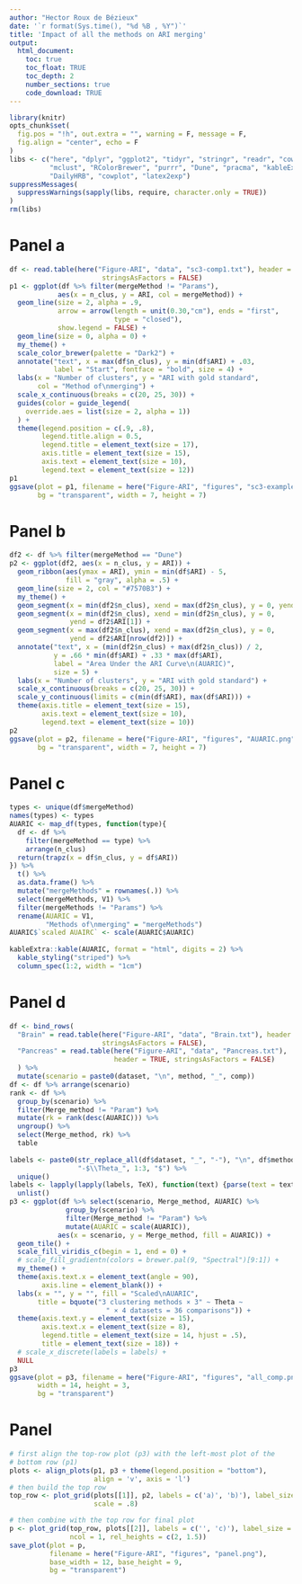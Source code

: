 ```yaml
---
author: "Hector Roux de Bézieux"
date: '`r format(Sys.time(), "%d %B , %Y")`'
title: 'Impact of all the methods on ARI merging'
output:
  html_document:
    toc: true
    toc_float: TRUE
    toc_depth: 2
    number_sections: true
    code_download: TRUE
---
```


```r
library(knitr)
opts_chunk$set(
  fig.pos = "!h", out.extra = "", warning = F, message = F,
  fig.align = "center", echo = F
)
libs <- c("here", "dplyr", "ggplot2", "tidyr", "stringr", "readr", "cowplot",
          "mclust", "RColorBrewer", "purrr", "Dune", "pracma", "kableExtra",
          "DailyHRB", "cowplot", "latex2exp")
suppressMessages(
  suppressWarnings(sapply(libs, require, character.only = TRUE))
)
rm(libs)
```

# Panel a

```r
df <- read.table(here("Figure-ARI", "data", "sc3-comp1.txt"), header = TRUE,
                       stringsAsFactors = FALSE)
p1 <- ggplot(df %>% filter(mergeMethod != "Params"),
            aes(x = n_clus, y = ARI, col = mergeMethod)) +
  geom_line(size = 2, alpha = .9,
            arrow = arrow(length = unit(0.30,"cm"), ends = "first", 
                          type = "closed"),
            show.legend = FALSE) +
  geom_line(size = 0, alpha = 0) +
  my_theme() +
  scale_color_brewer(palette = "Dark2") +
  annotate("text", x = max(df$n_clus), y = min(df$ARI) + .03,
           label = "Start", fontface = "bold", size = 4) +
  labs(x = "Number of clusters", y = "ARI with gold standard",
       col = "Method of\nmerging") +
  scale_x_continuous(breaks = c(20, 25, 30)) +
  guides(color = guide_legend(
    override.aes = list(size = 2, alpha = 1))
  ) +
  theme(legend.position = c(.9, .8),
        legend.title.align = 0.5,
        legend.title = element_text(size = 17),
        axis.title = element_text(size = 15),
        axis.text = element_text(size = 10),
        legend.text = element_text(size = 12))
p1
ggsave(plot = p1, filename = here("Figure-ARI", "figures", "sc3-example.png"),
       bg = "transparent", width = 7, height = 7)
```

# Panel b

```r
df2 <- df %>% filter(mergeMethod == "Dune")
p2 <- ggplot(df2, aes(x = n_clus, y = ARI)) +
  geom_ribbon(aes(ymax = ARI), ymin = min(df$ARI) - 5,
              fill = "gray", alpha = .5) +
  geom_line(size = 2, col = "#7570B3") +
  my_theme() +
  geom_segment(x = min(df2$n_clus), xend = max(df2$n_clus), y = 0, yend = 0) +
  geom_segment(x = min(df2$n_clus), xend = min(df2$n_clus), y = 0,
               yend = df2$ARI[1]) +
  geom_segment(x = max(df2$n_clus), xend = max(df2$n_clus), y = 0,
               yend = df2$ARI[nrow(df2)]) +
  annotate("text", x = (min(df2$n_clus) + max(df2$n_clus)) / 2,
           y = .66 * min(df$ARI) + .33 * max(df$ARI),
           label = "Area Under the ARI Curve\n(AUARIC)",
           size = 5) +
  labs(x = "Number of clusters", y = "ARI with gold standard") +
  scale_x_continuous(breaks = c(20, 25, 30)) +
  scale_y_continuous(limits = c(min(df$ARI), max(df$ARI))) +
  theme(axis.title = element_text(size = 15),
        axis.text = element_text(size = 10),
        legend.text = element_text(size = 10))
p2
ggsave(plot = p2, filename = here("Figure-ARI", "figures", "AUARIC.png"),
       bg = "transparent", width = 7, height = 7)
```

# Panel c

```r
types <- unique(df$mergeMethod)
names(types) <- types
AUARIC <- map_df(types, function(type){
  df <- df %>% 
    filter(mergeMethod == type) %>%
    arrange(n_clus)
  return(trapz(x = df$n_clus, y = df$ARI))
}) %>%
  t() %>%
  as.data.frame() %>%
  mutate("mergeMethods" = rownames(.)) %>%
  select(mergeMethods, V1) %>%
  filter(mergeMethods != "Params") %>%
  rename(AUARIC = V1,
         "Methods of\nmerging" = "mergeMethods")
AUARIC$`scaled AUAIRC` <- scale(AUARIC$AUARIC)
  
kableExtra::kable(AUARIC, format = "html", digits = 2) %>%
  kable_styling("striped") %>%
  column_spec(1:2, width = "1cm")
```

# Panel d

```r
df <- bind_rows(
  "Brain" = read.table(here("Figure-ARI", "data", "Brain.txt"), header = TRUE,
                       stringsAsFactors = FALSE),
  "Pancreas" = read.table(here("Figure-ARI", "data", "Pancreas.txt"),
                          header = TRUE, stringsAsFactors = FALSE)
  ) %>%
  mutate(scenario = paste0(dataset, "\n", method, "_", comp))
df <- df %>% arrange(scenario)
rank <- df %>%
  group_by(scenario) %>%
  filter(Merge_method != "Param") %>%
  mutate(rk = rank(desc(AUARIC))) %>%
  ungroup() %>%
  select(Merge_method, rk) %>%
  table
  
labels <- paste0(str_replace_all(df$dataset, "_", "-"), "\n", df$method,
                 "-$\\Theta_", 1:3, "$") %>%
  unique()
labels <- lapply(lapply(labels, TeX), function(text) {parse(text = text)}) %>%
  unlist()
p3 <- ggplot(df %>% select(scenario, Merge_method, AUARIC) %>%
              group_by(scenario) %>%
              filter(Merge_method != "Param") %>%
              mutate(AUARIC = scale(AUARIC)),
            aes(x = scenario, y = Merge_method, fill = AUARIC)) +
  geom_tile() +
  scale_fill_viridis_c(begin = 1, end = 0) +
  # scale_fill_gradientn(colors = brewer.pal(9, "Spectral")[9:1]) +
  my_theme() +
  theme(axis.text.x = element_text(angle = 90),
        axis.line = element_blank()) +
  labs(x = "", y = "", fill = "Scaled\nAUARIC",
       title = bquote("3 clustering methods × 3" ~ Theta ~
                        " × 4 datasets = 36 comparisons")) +
  theme(axis.text.y = element_text(size = 15),
        axis.text.x = element_text(size = 8),
        legend.title = element_text(size = 14, hjust = .5),
        title = element_text(size = 18)) +
  # scale_x_discrete(labels = labels) +
  NULL
p3
ggsave(plot = p3, filename = here("Figure-ARI", "figures", "all_comp.png"),
       width = 14, height = 3,
       bg = "transparent")
```

# Panel 

```r
# first align the top-row plot (p3) with the left-most plot of the
# bottom row (p1)
plots <- align_plots(p1, p3 + theme(legend.position = "bottom"),
                     align = 'v', axis = 'l')
# then build the top row
top_row <- plot_grid(plots[[1]], p2, labels = c('a)', 'b)'), label_size = 18,
                     scale = .8)

# then combine with the top row for final plot
p <- plot_grid(top_row, plots[[2]], labels = c('', 'c)'), label_size = 18,
               ncol = 1, rel_heights = c(2, 1.5))
save_plot(plot = p, 
          filename = here("Figure-ARI", "figures", "panel.png"),
          base_width = 12, base_height = 9,
          bg = "transparent")
```